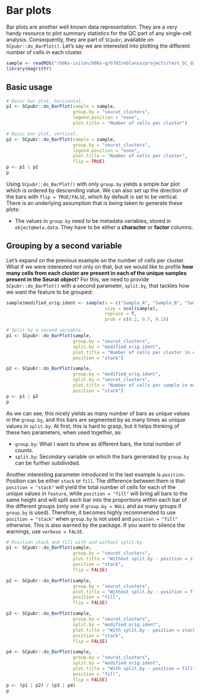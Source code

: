 # Bar plots

Bar plots are another well known data representation. They are a very handy resource to plot summary statistics for the QC part of any single-cell analysis. Consequently, they are part of `SCpubr`, available on `SCpubr::do_BarPlot()`. Let's say we are interested into plotting the different number of cells in each cluster. 

```r
sample <- readRDS("/b06x-isilon/b06x-g/G703/eblanco/projects/test_SC_datasets/sc_dataset.rds")
library(magrittr)
```


## Basic usage
```r
# Basic bar plot, horizontal.
p1 <- SCpubr::do_BarPlot(sample = sample, 
                         group.by = "seurat_clusters", 
                         legend.position = "none", 
                         plot.title = "Number of cells per cluster")

# Basic bar plot, vertical.
p2 <- SCpubr::do_BarPlot(sample = sample, 
                         group.by = "seurat_clusters", 
                         legend.position = "none",
                         plot.title = "Number of cells per cluster", 
                         flip = TRUE)
p <- p1 | p2
p
```
Using `SCpubr::do_BarPlot()` with only `group.by` yields a simple bar plot which is ordered by descending value. We can also set up the direction of the bars with `flip = TRUE/FALSE`, which by default is set to be vertical. There is an underlying assumption that is being taken to generate these plots:

- The values in `group.by` need to be metadata variables, stored in `object@meta.data`. They have to be either a **character** or **factor** columns.


## Grouping by a second variable
Let's expand on the previous example on the number of cells per cluster. What if we were interested not only on that, but we would like to profile **how many cells from each cluster are present in each of the unique samples present in the Seurat object**? For this, we need to provide `SCpubr::do_BarPlot()` with a second parameter, `split.by`, that tackles how we want the feature to be grouped:

```r
sample$modified_orig.ident <- sample(x = c("Sample_A", "Sample_B", "Sample_C"), 
                                     size = ncol(sample), 
                                     replace = T, 
                                     prob = c(0.2, 0.7, 0.1))

# Split by a second variable.
p1 <- SCpubr::do_BarPlot(sample,
                         group.by = "seurat_clusters",
                         split.by = "modified_orig.ident",
                         plot.title = "Number of cells per cluster in each sample",
                         position = "stack")

p2 <- SCpubr::do_BarPlot(sample, 
                         group.by = "modified_orig.ident", 
                         split.by = "seurat_clusters",
                         plot.title = "Number of cells per sample in each cluster",
                         position = "stack")
p <- p1 | p2
p
```

As we can see, this nicely yields as many number of bars as unique values in the `group.by`, and this bars are segmented by as many times as unique values in `split.by`. At first, this is hard to grasp, but it helps thinking of these two parameters, when used together, as:

- `group.by`: What I want to show as different bars, the total number of counts.
- `split.by`: Secondary variable on which the bars generated by `group.by` can be further subdivided.

Another interesting parameter introduced in the last example is `position`. Position can be either `stack` or `fill`. The difference between them is that `position = "stack"` will yield the total number of cells for each of the unique values in `feature`, while `position = "fill"` will bring all bars to the same height and will split each bar into the proportions within each bar of the different groups (only one if `group.by = NULL` and as many groups if `group.by` is used). Therefore, it becomes highly recommended to use `position = "stack"` when `group.by` is not used and `position = "fill"` otherwise. This is also warned by the package. If you want to silence the warnings, use `verbose = FALSE`. 

```r
# Position stack and fill with and without split.by.
p1 <- SCpubr::do_BarPlot(sample, 
                         group.by = "seurat_clusters",
                         plot.title = "Without split.by - position = stack",
                         position = "stack",
                         flip = FALSE)

p2 <- SCpubr::do_BarPlot(sample, 
                         group.by = "seurat_clusters",
                         plot.title = "Without split.by - position = fill",
                         position = "fill",
                         flip = FALSE)

p3 <- SCpubr::do_BarPlot(sample, 
                         group.by = "seurat_clusters",
                         split.by = "modified_orig.ident",
                         plot.title = "With split.by - position = stack",
                         position = "stack",
                         flip = FALSE)

p4 <- SCpubr::do_BarPlot(sample, 
                         group.by = "seurat_clusters",
                         split.by = "modified_orig.ident",
                         plot.title = "With split.by - position = fill",
                         position = "fill",
                         flip = FALSE)
p <- (p1 | p2) / (p3 | p4)
p
```


